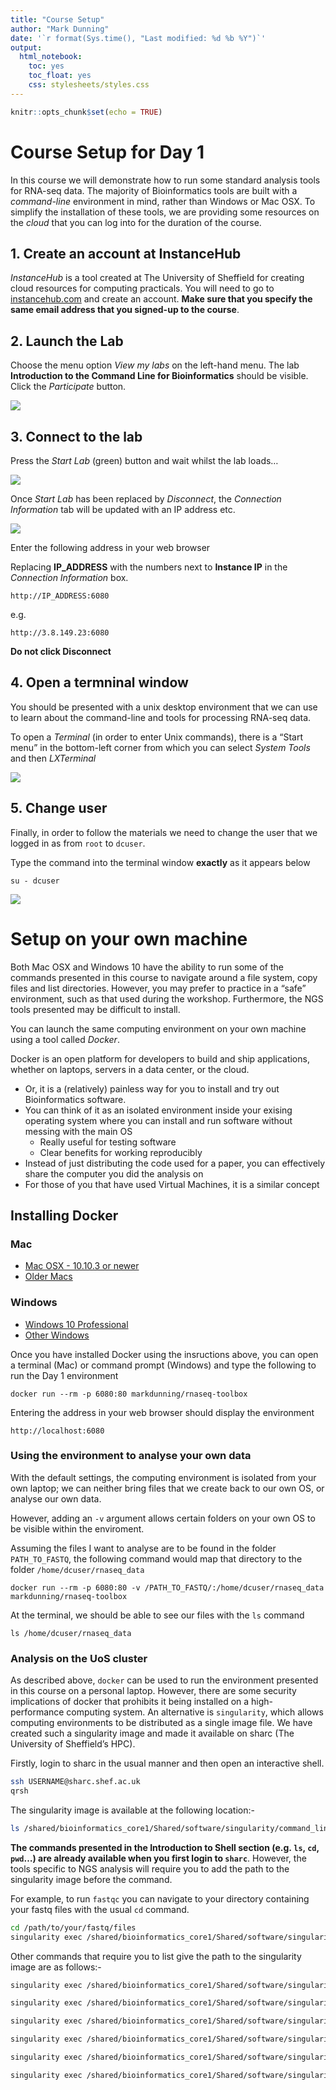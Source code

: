 ```yaml
---
title: "Course Setup"
author: "Mark Dunning"
date: '`r format(Sys.time(), "Last modified: %d %b %Y")`'
output:
  html_notebook:
    toc: yes
    toc_float: yes
    css: stylesheets/styles.css
---
```


```r
knitr::opts_chunk$set(echo = TRUE)
```

# Course Setup for Day 1

In this course we will demonstrate how to run some standard analysis tools for RNA-seq data. The majority of Bioinformatics tools are built with a *command-line* environment in mind, rather than Windows or Mac OSX. To simplify the installation of these tools, we are providing some resources on the *cloud* that you can log into for the duration of the course. 

## 1. Create an account at InstanceHub

*InstanceHub* is a tool created at The University of Sheffield for creating cloud resources for computing practicals. You will need to go to [instancehub.com](instancehub.com) and create an account. **Make sure that you specify the same email address that you signed-up to the course**.


## 2. Launch the Lab 

Choose the menu option *View my labs* on the left-hand menu. The lab **Introduction to the Command Line for Bioinformatics** should be visible. Click the *Participate* button.

![](images/instance-hub1.png)

## 3. Connect to the lab

Press the *Start Lab* (green) button and wait whilst the lab loads...

![](images/instance-hub2.png)

Once *Start Lab* has been replaced by *Disconnect*, the *Connection Information* tab will be updated with an IP address etc.

![](images/instance-hub3.png)

Enter the following address in your web browser 

Replacing **IP_ADDRESS** with the numbers next to **Instance IP** in the *Connection Information* box.

```
http://IP_ADDRESS:6080
```

e.g. 

```
http://3.8.149.23:6080
```

**Do not click Disconnect**

## 4. Open a termninal window

You should be presented with a unix desktop environment that we can use to learn about the command-line and tools for processing RNA-seq data.

To open a *Terminal* (in order to enter Unix commands), there is a "Start menu" in the bottom-left corner from which you can select *System Tools* and then *LXTerminal*

![](images/terminal-launch.png)

## 5. Change user

Finally, in order to follow the materials we need to change the user that we logged in as from `root` to `dcuser`.

Type the command into the terminal window **exactly** as it appears below

```
su - dcuser
```

![](images/change-user.png)


# Setup on your own machine

Both Mac OSX and Windows 10 have the ability to run some of the commands presented in this course to navigate around a file system, copy files and list directories. However, you may prefer to practice in a "safe" environment, such as that used during the workshop. Furthermore, the NGS tools presented may be difficult to install. 

You can launch the same computing environment on your own machine using a tool called *Docker*.

Docker is an open platform for developers to build and ship applications, whether on laptops, servers in a data center, or the cloud.

- Or, it is a (relatively) painless way for you to install and try out Bioinformatics software.
- You can think of it as an isolated environment inside your exising operating system where you can install and run software without messing with the main OS
    + Really useful for testing software
    + Clear benefits for working reproducibly
- Instead of just distributing the code used for a paper, you can effectively share the computer you did the analysis on
- For those of you that have used Virtual Machines, it is a similar concept


## Installing Docker


### Mac

- [Mac OSX - 10.10.3 or newer](https://www.docker.com/docker-mac)
- [Older Macs](https://download.docker.com/mac/stable/DockerToolbox.pkg)

### Windows

- [Windows 10 Professional](https://www.docker.com/docker-windows)
- [Other Windows](https://download.docker.com/win/stable/DockerToolbox.exe)

Once you have installed Docker using the insructions above, you can open a terminal (Mac) or command prompt (Windows) and type the following to run the Day 1 environment

```
docker run --rm -p 6080:80 markdunning/rnaseq-toolbox
```

Entering the address in your web browser should display the environment

```
http://localhost:6080
```


### Using the environment to analyse your own data

With the default settings, the computing environment is isolated from your own laptop; we can neither bring files that we create back to our own OS, or analyse our own data.

However, adding an `-v` argument allows certain folders on your own OS to be visible within the enviroment. 

Assuming the files I want to analyse are to be found in the folder `PATH_TO_FASTQ`, the following command would map that directory to the folder `/home/dcuser/rnaseq_data`

```
docker run --rm -p 6080:80 -v /PATH_TO_FASTQ/:/home/dcuser/rnaseq_data markdunning/rnaseq-toolbox
```

At the terminal, we should be able to see our files with the `ls` command

```
ls /home/dcuser/rnaseq_data
```

### Analysis on the UoS cluster

As described above, `docker` can be used to run the environment presented in this course on a personal laptop. However, there are some security implications of docker that prohibits it being installed on a high-performance computing system. An alternative is `singularity`, which allows computing environments to be distributed as a single image file. We have created such a singularity image and made it available on sharc (The University of Sheffield's HPC).

Firstly, login to sharc in the usual manner and then open an interactive shell.

```bash
ssh USERNAME@sharc.shef.ac.uk
qrsh
```

The singularity image is available at the following location:-

```bash
ls /shared/bioinformatics_core1/Shared/software/singularity/command_line_20200212.sif
```

**The commands presented in the Introduction to Shell section (e.g. `ls`, `cd`, `pwd`...) are already available when you first login to `sharc`**. However, the tools specific to NGS analysis will require you to add the path to the singularity image before the command.

For example, to run `fastqc` you can navigate to your directory containing your fastq files with the usual `cd` command.

```bash
cd /path/to/your/fastq/files
singularity exec /shared/bioinformatics_core1/Shared/software/singularity/command_line_20200212.sif fastqc *.fastq.gz
```

Other commands that require you to list give the path to the singularity image are as follows:-

```bash
singularity exec /shared/bioinformatics_core1/Shared/software/singularity/command_line_20200212.sif multiqc
```

```bash
singularity exec /shared/bioinformatics_core1/Shared/software/singularity/command_line_20200212.sif hisat2-build
```


```bash
singularity exec /shared/bioinformatics_core1/Shared/software/singularity/command_line_20200212.sif hisat2 
```

```bash
singularity exec /shared/bioinformatics_core1/Shared/software/singularity/command_line_20200212.sif samtools 
```

```bash
singularity exec /shared/bioinformatics_core1/Shared/software/singularity/command_line_20200212.sif featureCounts
```

```bash
singularity exec /shared/bioinformatics_core1/Shared/software/singularity/command_line_20200212.sif salmon
```

